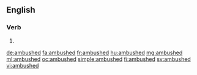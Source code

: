 ==English==

===Verb===
{{head|en}}

# {{en-past of|ambush}}

[[de:ambushed]]
[[fa:ambushed]]
[[fr:ambushed]]
[[hu:ambushed]]
[[mg:ambushed]]
[[ml:ambushed]]
[[oc:ambushed]]
[[simple:ambushed]]
[[fi:ambushed]]
[[sv:ambushed]]
[[vi:ambushed]]